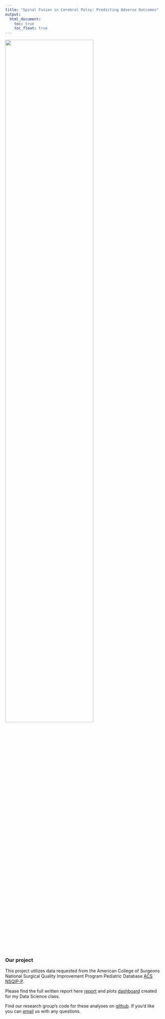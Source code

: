 ```yaml
---
title: "Spinal Fusion in Cerebral Palsy: Predicting Adverse Outcomes"
output: 
  html_document:
    toc: true
    toc_float: true
---
```

<img src="images/cpscoli.jpg" style="width:75%">

### Our project

This project utilizes data requested from the American College of Surgeons National Surgical Quality Improvement Program Pediatric Database [ACS NSQIP-P](https://www.facs.org/quality-programs/childrens-surgery/pediatric/program-specifics/quality-support-tools/puf).

Please find the full written report here [report](Report.html) and plots [dashboard](dashboard.html) created for my Data Science class.

Find our research group's code for these analyses on [github](https://github.com/lisaeisler/p8105_cpspine.git). If you'd like you can [email](ldl2113@cumc.columbia.edu) us with any questions.